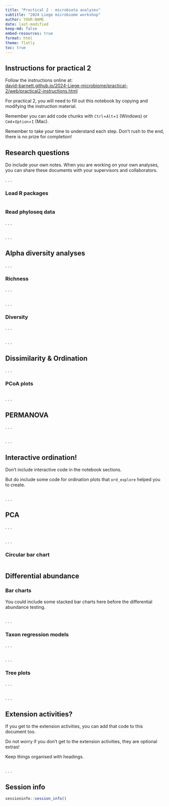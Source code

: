 ```yaml
---
title: "Practical 2 - microbiota analyses"
subtitle: "2024 Liege microbiome workshop"
author: YOUR-NAME
date: last-modified
keep-md: false
embed-resources: true
format: html
theme: flatly
toc: true
---
```


## Instructions for practical 2

Follow the instructions online at:\
[david-barnett.github.io/2024-Liege-microbiome/practical-2/web/practical2-instructions.html](https://david-barnett.github.io/2024-Liege-microbiome/practical-2/web/practical2-instructions.html)

For practical 2, you will need to fill out this notebook by copying and modifying the instruction material.

Remember you can add code chunks with `Ctrl`+`Alt`+`I` (Windows) or `Cmd`+`Option`+`I` (Mac).

Remember to take your time to understand each step. Don't rush to the end, there is no prize for completion!

## Research questions

Do include your own notes. When you are working on your own analyses, you can share these documents with your supervisors and collaborators.

. . .

### Load R packages

```r

```

### Read phyloseq data

. . .

```r

```

. . .

## Alpha diversity analyses

. . .

### Richness

. . .

```r

```

. . .

### Diversity

. . .

```r

```

. . .

## Dissimilarity & Ordination

. . .

### PCoA plots

```r

```

. . .

## PERMANOVA

. . .

```r

```

. . .

## Interactive ordination!

Don't include interactive code in the notebook sections.

But do include some code for ordination plots that `ord_explore` helped you to create.

```r

```

. . .

## PCA

. . .

```r

```

. . .

### Circular bar chart

```r

```

## Differential abundance

### Bar charts

You could include some stacked bar charts here before the differential abundance testing.

```r

```

. . .

### Taxon regression models

. . .

```r

```

. . .

### Tree plots

. . .

```r

```

. . .

## Extension activities?

If you get to the extension activities, you can add that code to this document too.

Do not worry if you don't get to the extension activities, they are optional extras!

Keep things organised with headings.

```r

```

. . .

## Session info

```r
sessioninfo::session_info()
```
